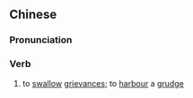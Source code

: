==Chinese==
{{zh-forms|s=饮恨|lit=to drink hatred}}

===Pronunciation===
{{zh-pron
|m=yǐnhèn
|c=jam2 han6
|mn=qz,tw,xm:ím-hūn/twv,zz:ím-hīn
|cat=v
}}

===Verb===
{{zh-verb}}

# to [[swallow]] [[grievance]]s; to [[harbour]] a [[grudge]]